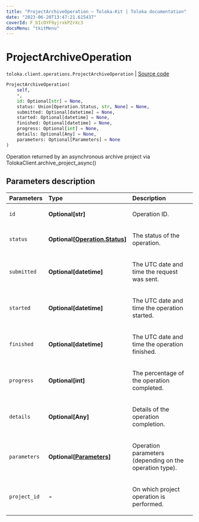 ```yaml
---
title: "ProjectArchiveOperation — Toloka-Kit | Toloka documentation"
date: "2023-06-20T13:47:21.615437"
coverId: F_bIcOYF9yjrxkPZrXc3
docsMenu: "tkitMenu"
---
```


# ProjectArchiveOperation

`toloka.client.operations.ProjectArchiveOperation` | [Source code](https://github.com/Toloka/toloka-kit/blob/v1.2.0/src/client/operations.py#L250)

```python
ProjectArchiveOperation(
    self,
    *,
    id: Optional[str] = None,
    status: Union[Operation.Status, str, None] = None,
    submitted: Optional[datetime] = None,
    started: Optional[datetime] = None,
    finished: Optional[datetime] = None,
    progress: Optional[int] = None,
    details: Optional[Any] = None,
    parameters: Optional[Parameters] = None
)
```

Operation returned by an asynchronous archive project via TolokaClient.archive_project_async()

## Parameters description

| Parameters | Type | Description |
| :----------| :----| :-----------|
`id`|**Optional\[str\]**|<p>Operation ID.</p>
`status`|**Optional\[[Operation.Status](/docs/toloka-kit/reference/toloka.client.operations.Operation.Status)\]**|<p>The status of the operation.</p>
`submitted`|**Optional\[datetime\]**|<p>The UTC date and time the request was sent.</p>
`started`|**Optional\[datetime\]**|<p>The UTC date and time the operation started.</p>
`finished`|**Optional\[datetime\]**|<p>The UTC date and time the operation finished.</p>
`progress`|**Optional\[int\]**|<p>The percentage of the operation completed.</p>
`details`|**Optional\[Any\]**|<p>Details of the operation completion.</p>
`parameters`|**Optional\[[Parameters](/docs/toloka-kit/reference/toloka.client.operations.ProjectArchiveOperation.Parameters)\]**|<p>Operation parameters (depending on the operation type).</p>
`project_id`|**-**|<p>On which project operation is performed.</p>
